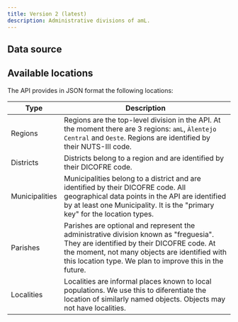 ```yaml
---
title: Version 2 (latest)
description: Administrative divisions of amL.
---
```


## Data source

<AutoTypeTable path="./node_modules/@carrismetropolitana/api-types/src/api/alerts.ts" name="Alert" />


## Available locations

The API provides in JSON format the following locations:

| Type           | Description                                                                                                                                                                                                                                     |
|----------------|-------------------------------------------------------------------------------------------------------------------------------------------------------------------------------------------------------------------------------------------------|
| Regions        | Regions are the top-level division in the API. At the moment there are 3 regions: `amL`, `Àlentejo Central` and `Oeste`. Regions are identified by their NUTS-III code.                                                                         |
| Districts      | Districts belong to a region and are identified by their DICOFRE code.                                                                                                                                                                          |
| Municipalities | Municipalities belong to a district and are identified by their DICOFRE code. All geographical data points in the API are identified by at least one Municipality. It is the "primary key" for the location types.                              |
| Parishes       | Parishes are optional and represent the administrative division known as "freguesia". They are identified by their DICOFRE code. At the moment, not many objects are identified with this location type. We plan to improve this in the future. |
| Localities     | Localities are informal places known to local populations. We use this to diferentiate the location of similarly named objects. Objects may not have localities.                                                                                |